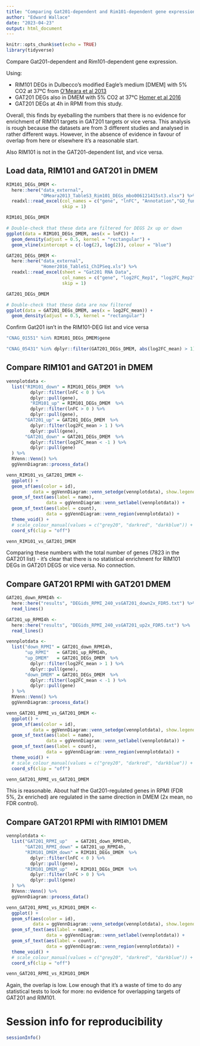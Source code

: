```yaml
---
title: "Comparing Gat201-dependent and Rim101-dependent gene expression"
author: "Edward Wallace"
date: "2023-04-23"
output: html_document
---
```


```r
knitr::opts_chunk$set(echo = TRUE)
library(tidyverse)
```

Compare Gat201-dependent and Rim101-dependent gene expression.

Using:

- RIM101 DEGs in Dulbecco’s modified Eagle’s medium [DMEM] with 5% CO2 at 37°C from [O'Meara et al 2013](https://doi.org/10.1128/mBio.00522-12)
- GAT201 DEGs also in DMEM with 5% CO2 at 37°C [Homer et al 2016](http://dx.doi.org/10.1016/j.chom.2016.05.001)
- GAT201 DEGs at 4h in RPMI from this study.


Overall, this finds by eyeballing the numbers that there is no evidence for enrichment of RIM101 targets in GAT201 targets or vice versa. This analysis is rough because the datasets are from 3 different studies and analysed in rather different ways. However, in the absence of evidence in favour of overlap from here or elsewhere it's a reasonable start.

Also RIM101 is not in the GAT201-dependent list, and vice versa. 


## Load data, RIM101 and GAT201 in DMEM

```r
RIM101_DEGs_DMEM <- 
  here::here("data_external", 
             "OMeara2013_TableS3_Rim101_DEGs_mbo006121415st3.xlsx") %>%
  readxl::read_excel(col_names = c("gene", "lnFC", "Annotation","GO_function", "GO_process", "GO_component"), 
                     skip = 1)

RIM101_DEGs_DMEM
```

```r
# Double-check that these data are filtered for DEGS 2x up or down
ggplot(data = RIM101_DEGs_DMEM, aes(x = lnFC)) + 
  geom_density(adjust = 0.5, kernel = "rectangular") + 
  geom_vline(xintercept = c(-log(2), log(2)), colour = "blue")
```


```r
GAT201_DEGs_DMEM <- 
  here::here("data_external", 
             "Homer2016_TableS1_ChIPSeq.xls") %>%
  readxl::read_excel(sheet = "Gat201 RNA Data",
                     col_names = c("gene", "log2FC_Rep1", "log2FC_Rep2","log2FC_mean", "ChIP_enrichment"),
                     skip = 1)

GAT201_DEGs_DMEM
```

```r
# Double-check that these data are now filtered
ggplot(data = GAT201_DEGs_DMEM, aes(x = log2FC_mean)) + 
  geom_density(adjust = 0.5, kernel = "rectangular") 
```

Confirm Gat201 isn't in the RIM101-DEG list and vice versa

```r
"CNAG_01551" %in% RIM101_DEGs_DMEM$gene

"CNAG_05431" %in% dplyr::filter(GAT201_DEGs_DMEM, abs(log2FC_mean) > 1)$gene
```

## Compare RIM101 and GAT201 in DMEM

```r
vennplotdata <- 
  list("RIM101_down" = RIM101_DEGs_DMEM  %>%
         dplyr::filter(lnFC < 0 ) %>%
         dplyr::pull(gene),
         "RIM101_up" = RIM101_DEGs_DMEM  %>%
         dplyr::filter(lnFC > 0 ) %>%
         dplyr::pull(gene),
       "GAT201_up" = GAT201_DEGs_DMEM  %>%
         dplyr::filter(log2FC_mean > 1 ) %>%
         dplyr::pull(gene),
       "GAT201_down" = GAT201_DEGs_DMEM  %>%
         dplyr::filter(log2FC_mean < -1 ) %>%
         dplyr::pull(gene)
  ) %>%
  RVenn::Venn() %>%
  ggVennDiagram::process_data()

venn_RIM101_vs_GAT201_DMEM <- 
  ggplot() +
  geom_sf(aes(color = id), 
          data = ggVennDiagram::venn_setedge(vennplotdata), show.legend = FALSE) +
  geom_sf_text(aes(label = name), 
               data = ggVennDiagram::venn_setlabel(vennplotdata)) +
  geom_sf_text(aes(label = count), 
               data = ggVennDiagram::venn_region(vennplotdata)) +
  theme_void() +
  # scale_colour_manual(values = c("grey20", "darkred", "darkblue")) +
  coord_sf(clip = "off")

venn_RIM101_vs_GAT201_DMEM
```

Comparing these numbers with the total number of genes (7823 in the GAT201 list) - it's clear that there is no statistical enrichment for RIM101 DEGs in GAT201 DEGS or vice versa. No connection.


## Compare GAT201 RPMI with GAT201 DMEM

```r
GAT201_down_RPMI4h <- 
  here::here("results", "DEGids_RPMI_240_vsGAT201_down2x_FDR5.txt") %>%
  read_lines()

GAT201_up_RPMI4h <- 
  here::here("results", "DEGids_RPMI_240_vsGAT201_up2x_FDR5.txt") %>%
  read_lines()
```


```r
vennplotdata <- 
  list("down_RPMI" = GAT201_down_RPMI4h,
       "up_RPMI"   = GAT201_up_RPMI4h,
       "up_DMEM"   = GAT201_DEGs_DMEM  %>%
         dplyr::filter(log2FC_mean > 1 ) %>%
         dplyr::pull(gene),
       "down_DMEM" = GAT201_DEGs_DMEM  %>%
         dplyr::filter(log2FC_mean < -1 ) %>%
         dplyr::pull(gene)
  ) %>%
  RVenn::Venn() %>%
  ggVennDiagram::process_data()

venn_GAT201_RPMI_vs_GAT201_DMEM <- 
  ggplot() +
  geom_sf(aes(color = id), 
          data = ggVennDiagram::venn_setedge(vennplotdata), show.legend = FALSE) +
  geom_sf_text(aes(label = name), 
               data = ggVennDiagram::venn_setlabel(vennplotdata)) +
  geom_sf_text(aes(label = count), 
               data = ggVennDiagram::venn_region(vennplotdata)) +
  theme_void() +
  # scale_colour_manual(values = c("grey20", "darkred", "darkblue")) +
  coord_sf(clip = "off")

venn_GAT201_RPMI_vs_GAT201_DMEM
```

This is reasonable. About half the Gat201-regulated genes in RPMI (FDR 5%, 2x enriched) are regulated in the same direction in DMEM (2x mean, no FDR control). 


## Compare GAT201 RPMI with RIM101 DMEM

```r
vennplotdata <- 
  list("GAT201_RPMI_up"   = GAT201_down_RPMI4h,
       "GAT201_RPMI_down" = GAT201_up_RPMI4h,
       "RIM101_DMEM_down" = RIM101_DEGs_DMEM  %>%
         dplyr::filter(lnFC < 0 ) %>%
         dplyr::pull(gene),
       "RIM101_DMEM_up"   = RIM101_DEGs_DMEM  %>%
         dplyr::filter(lnFC > 0 ) %>%
         dplyr::pull(gene)
  ) %>%
  RVenn::Venn() %>%
  ggVennDiagram::process_data()

venn_GAT201_RPMI_vs_RIM101_DMEM <- 
  ggplot() +
  geom_sf(aes(color = id), 
          data = ggVennDiagram::venn_setedge(vennplotdata), show.legend = FALSE) +
  geom_sf_text(aes(label = name), 
               data = ggVennDiagram::venn_setlabel(vennplotdata)) +
  geom_sf_text(aes(label = count), 
               data = ggVennDiagram::venn_region(vennplotdata)) +
  theme_void() +
  # scale_colour_manual(values = c("grey20", "darkred", "darkblue")) +
  coord_sf(clip = "off")

venn_GAT201_RPMI_vs_RIM101_DMEM
```

Again, the overlap is low. Low enough that it's a waste of time to do any statistical tests to look for more: no evidence for overlapping targets of GAT201 and RIM101.

# Session info for reproducibility

```r
sessionInfo()
```